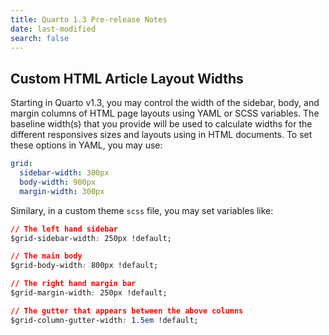 ```yaml
---
title: Quarto 1.3 Pre-release Notes
date: last-modified
search: false
---
```


## Custom HTML Article Layout Widths

Starting in Quarto v1.3, you may control the width of the sidebar, body, and margin columns of HTML page layouts using YAML or SCSS variables. The baseline width(s) that you provide will be used to calculate widths for the different responsives sizes and layouts using in HTML documents. To set these options in YAML, you may use:

```yml
grid:
  sidebar-width: 300px
  body-width: 900px
  margin-width: 300px
```

Similary, in a custom theme `scss` file, you may set variables like:

```css
// The left hand sidebar
$grid-sidebar-width: 250px !default;

// The main body
$grid-body-width: 800px !default;

// The right hand margin bar
$grid-margin-width: 250px !default;

// The gutter that appears between the above columns
$grid-column-gutter-width: 1.5em !default;
```

